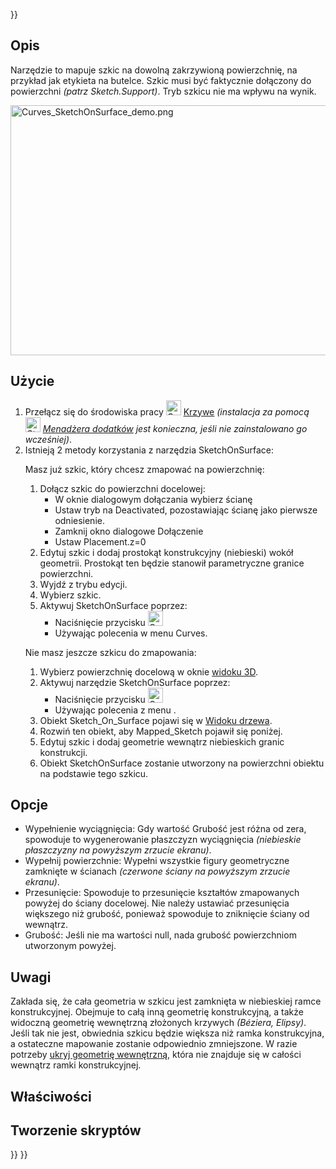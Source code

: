 <languages/>
{{UnfinishedDocu{{#translation:}}}}

{{Docnav/pl
|[[Curves_IsoCurve/pl|Krzywa ISO]]
|[[Curves_Sweep2Rails/pl|Sweep2Rails]]
|[[Curves_Workbench/pl|środowisko pracy Krzywe]]
|IconL=Curves_IsoCurve.svg
|IconR=Curves_Sweep2Rails.svg
|IconC=Curves_workbench_icon.svg
}}

{{GuiCommand/pl
|Name=Curves SketchOnSurface
|Name/pl=Krzywe: Szkic na powierzchni
|MenuLocation=Surfaces → Sketch on Surface
|Workbenches=[[Curves_Workbench/pl|Krzywe]]
}}

<span id="Description"></span>
==Opis==

Narzędzie to mapuje szkic na dowolną zakrzywioną powierzchnię, na przykład jak etykieta na butelce.
Szkic musi być faktycznie dołączony do powierzchni ''(patrz Sketch.Support)''.
Tryb {{incode|Map}} szkicu nie ma wpływu na wynik.

[[File:Curves_SketchOnSurface_demo.png|600x400px]]
{{Caption|Powyżej: obiekt {{incode|Sketch_On_Surface}} zastosowany do powierzchni walca ''(po lewej)'' i szkic źródłowy w trybie edycji ''(po prawej)''.}}

<span id="Usage"></span>
==Użycie==

# Przełącz się do środowiska pracy [[Image:Curves_workbench_icon.svg|24px]] [[Curves_Workbench/pl|Krzywe]] ''(instalacja za pomocą [[Image:Std_AddonMgr.svg|24px]] [[Std_AddonMgr/pl|Menadżera dodatków]] jest konieczna, jeśli nie zainstalowano go wcześniej)''.
# Istnieją 2 metody korzystania z narzędzia SketchOnSurface:
#; Masz już szkic, który chcesz zmapować na powierzchnię:
## Dołącz szkic do powierzchni docelowej:
##* W oknie dialogowym dołączania wybierz ścianę
##* Ustaw tryb na Deactivated, pozostawiając ścianę jako pierwsze odniesienie.
##* Zamknij okno dialogowe Dołączenie
##* Ustaw Placement.z=0
## Edytuj szkic i dodaj prostokąt konstrukcyjny (niebieski) wokół geometrii. Prostokąt ten będzie stanowił parametryczne granice powierzchni. 
## Wyjdź z trybu edycji.
## Wybierz szkic.
## Aktywuj SketchOnSurface poprzez:
##* Naciśnięcie przycisku [[Image:Curves_SketchOnSurface.svg|24px]] 
##* Używając polecenia {{MenuCommand|Surfaces → Sketch on Surface}} w menu Curves.
#;Nie masz jeszcze szkicu do zmapowania:
## Wybierz powierzchnię docelową w oknie [[3D_view/pl|widoku 3D]]. 
## Aktywuj narzędzie SketchOnSurface poprzez:
##* Naciśnięcie przycisku [[Image:Curves_SketchOnSurface.svg|24px]] 
##* Używając polecenia z menu {{MenuCommand|Surfaces → Sketch on Surface}}.
## Obiekt Sketch_On_Surface pojawi się w [[Tree_view|Widoku drzewa]].
## Rozwiń ten obiekt, aby Mapped_Sketch pojawił się poniżej.
## Edytuj szkic i dodaj geometrie wewnątrz niebieskich granic konstrukcji.
## Obiekt SketchOnSurface zostanie utworzony na powierzchni obiektu na podstawie tego szkicu.

<span id="Options"></span>
==Opcje== 

* Wypełnienie wyciągnięcia: Gdy wartość Grubość jest różna od zera, spowoduje to wygenerowanie płaszczyzn wyciągnięcia ''(niebieskie płaszczyzny na powyższym zrzucie ekranu)''.
* Wypełnij powierzchnie: Wypełni wszystkie figury geometryczne zamknięte w ścianach ''(czerwone ściany na powyższym zrzucie ekranu)''.
* Przesunięcie: Spowoduje to przesunięcie kształtów zmapowanych powyżej do ściany docelowej. Nie należy ustawiać przesunięcia większego niż grubość, ponieważ spowoduje to zniknięcie ściany od wewnątrz.
* Grubość: Jeśli nie ma wartości null, nada grubość powierzchniom utworzonym powyżej.

<span id="Notes"></span>
==Uwagi==

Zakłada się, że cała geometria w szkicu jest zamknięta w niebieskiej ramce konstrukcyjnej. Obejmuje to całą inną geometrię konstrukcyjną, a także widoczną geometrię wewnętrzną złożonych krzywych ''(Béziera, Elipsy)''. Jeśli tak nie jest, obwiednia szkicu będzie większa niż ramka konstrukcyjna, a ostateczne mapowanie zostanie odpowiednio zmniejszone. W razie potrzeby [[Sketcher_RestoreInternalAlignmentGeometry/pl|ukryj geometrię wewnętrzną]], która nie znajduje się w całości wewnątrz ramki konstrukcyjnej.

<span id="Properties"></span>
==Właściwości==

<span id="Scripting"></span>
==Tworzenie skryptów==


{{Docnav/pl
|[[Curves_IsoCurve/pl|Krzywa ISO]]
|[[Curves_Sweep2Rails|Sweep2Rails]]
|[[Curves_Workbench/pl|środowisko pracy Krzywe]]
|IconL=Curves_IsoCurve.svg
|IconR=Curves_Sweep2Rails.svg
|IconC=Curves_workbench_icon.svg
}}

{{Curves Tools navi{{#translation:}}}}
{{Userdocnavi{{#translation:}}}}